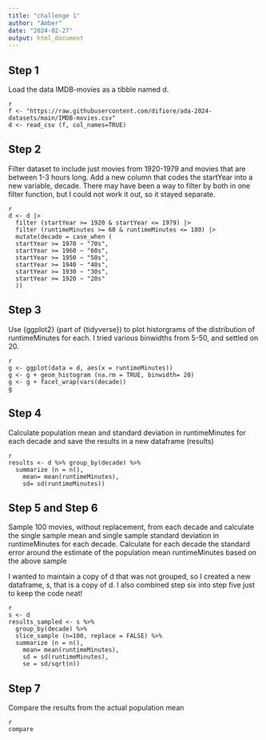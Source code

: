 ```yaml
---
title: "challenge 1"
author: "Amber"
date: "2024-02-27"
output: html_document
---
```


## Step 1
Load the data IMDB-movies as a tibble named d.

```
{r}
f <- "https://raw.githubusercontent.com/difiore/ada-2024-datasets/main/IMDB-movies.csv"
d <- read_csv (f, col_names=TRUE)
```

## Step 2
Filter dataset to include just movies from 1920-1979 and movies that are between 1-3 hours long. 
Add a new column that codes the startYear into a new variable, decade. There may have been a way to filter by both in one filter function, but I could not work it out, so it stayed separate.

```
{r}
d <- d |>
  filter (startYear >= 1920 & startYear <= 1979) |> 
  filter (runtimeMinutes >= 60 & runtimeMinutes <= 180) |>
  mutate(decade = case_when (
  startYear >= 1970 ~ "70s",
  startYear >= 1960 ~ "60s",
  startYear >= 1950 ~ "50s",
  startYear >= 1940 ~ "40s",
  startYear >= 1930 ~ "30s",
  startYear >= 1920 ~ "20s"
  ))
```

## Step 3 
Use {ggplot2} (part of {tidyverse}) to plot historgrams of the distribution of runtimeMinutes for each. I tried various binwidths from 5-50, and settled on 20.

```
{r}
g <- ggplot(data = d, aes(x = runtimeMinutes))
g <- g + geom_histogram (na.rm = TRUE, binwidth= 20)
g <- g + facet_wrap(vars(decade))
g
```

## Step 4
Calculate population mean and standard deviation in runtimeMinutes for each decade and save the results in a new dataframe (results)

```
{r}
results <- d %>% group_by(decade) %>% 
  summarize (n = n(),
    mean= mean(runtimeMinutes),
    sd= sd(runtimeMinutes))
```

## Step 5 and Step 6
Sample 100 movies, without replacement, from each decade and calculate the single sample mean and single sample standard deviation in runtimeMinutes for each decade. Calculate for each decade the standard error around the estimate of the population mean runtimeMinutes based on the above sample

I wanted to maintain a copy of d that was not grouped, so I created a new dataframe, s, that is a copy of d. I also combined step six into step five just to keep the code neat!

```
{r}
s <- d
results_sampled <- s %>% 
  group_by(decade) %>% 
  slice_sample (n=100, replace = FALSE) %>%
  summarize (n = n(),
    mean= mean(runtimeMinutes),
    sd = sd(runtimeMinutes),
    se = sd/sqrt(n))
```

## Step 7
Compare the results from the actual population mean 

```
{r}
compare   
```